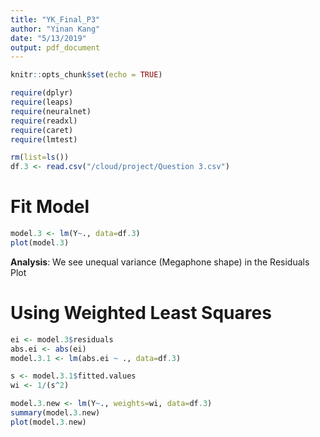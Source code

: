 ```yaml
---
title: "YK_Final_P3"
author: "Yinan Kang"
date: "5/13/2019"
output: pdf_document
---
```


```r
knitr::opts_chunk$set(echo = TRUE)
```
```r
require(dplyr)
require(leaps)
require(neuralnet)
require(readxl)
require(caret)
require(lmtest)
```


```r
rm(list=ls())
df.3 <- read.csv("/cloud/project/Question 3.csv")
```


# Fit Model
```r
model.3 <- lm(Y~., data=df.3)
plot(model.3)
```


**Analysis**: We see unequal variance (Megaphone shape) in the Residuals Plot  


# Using Weighted Least Squares
```r
ei <- model.3$residuals
abs.ei <- abs(ei)
model.3.1 <- lm(abs.ei ~ ., data=df.3)

s <- model.3.1$fitted.values
wi <- 1/(s^2)

model.3.new <- lm(Y~., weights=wi, data=df.3)
summary(model.3.new)
plot(model.3.new)
```